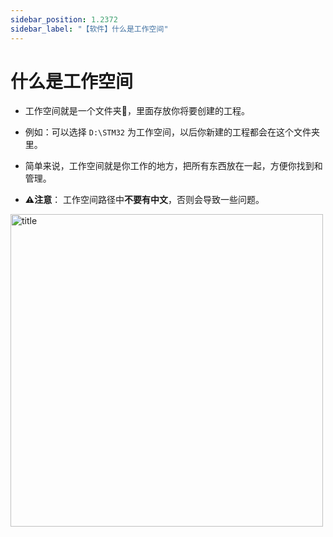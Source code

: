 ```yaml
---
sidebar_position: 1.2372
sidebar_label: "【软件】什么是工作空间"
---
```


# 什么是工作空间

- 工作空间就是一个文件夹📂，里面存放你将要创建的工程。

- 例如：可以选择 `D:\STM32` 为工作空间，以后你新建的工程都会在这个文件夹里。

- 简单来说，工作空间就是你工作的地方，把所有东西放在一起，方便你找到和管理。

- **⚠️注意**： 工作空间路径中**不要有中文**，否则会导致一些问题。

<div style={{ display: "flex", justifyContent: "center", alignItems: "center", marginBottom: "20px"}}>
<img src={require('/docs/stm32/getting-started/img/selworkspace.png').default} alt="title" width="500px" />
</div>